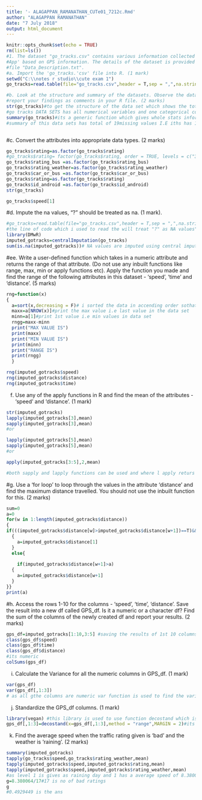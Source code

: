 ---
title: '- ALAGAPPAN_RAMANATHAN_CUTe01_7212c.Rmd'
author: "ALAGAPPAN RAMANATHAN"
date: "7 July 2018"
output: html_document
---

```{r setup, include=FALSE}
knitr::opts_chunk$set(echo = TRUE)
rm(list=ls())
#1. The dataset "go_tracks.csv" contains various information collected by a 'goTracks
#App' based on GPS information. The details of the dataset is provided in the text
#file "Data_Description.txt".
#a. Import the 'go_tracks.'csv' file into R. (1 mark)
setwd("C:\\notes r studio\\cute exam 1")
go_tracks=read.table(file="go_tracks.csv",header = T,sep = ",",na.strings= {c("NA","?")})

#b. Look at the structure and summary of the datasets. Observe the data and
#report your findings as comments in your R file. (2 marks)
str(go_tracks)#to get the structure of the data set which shows the totals observations and columns
#go tracks DATA SETS has all numerical variables and one categorical column called linha with 23 levels and where the ratings of the buses are should be in categorical but which is not in this case
summary(go_tracks)#its a generic function which gives whole stats information about the data 
#summary of this data sets has total of 19missing values I.E iths has 19 NA values,in time coloumn MAx values is very higher from the 3rd quartile and that may be a outlier and even in spped column its has a huge difference btwn a 3rdquartile and the max value and column linha has a mode as  carro with 33 repetition



```
#c. Convert the attributes into appropriate data types. (2 marks)
```{r}
go_tracks$rating=as.factor(go_tracks$rating)
#go_tracks$rating= factor(go_tracks$rating, order = TRUE, levels = c("3"," 2", "1"))
go_tracks$rating_bus =as.factor(go_tracks$rating_bus)
go_tracks$rating_weather=as.factor(go_tracks$rating_weather)
go_tracks$car_or_bus =as.factor(go_tracks$car_or_bus)
go_tracks$rating=as.factor(go_tracks$rating)
go_tracks$id_android =as.factor(go_tracks$id_android)
str(go_tracks)

go_tracks$speed[1]


```
#d. Impute the na values, "?" should be treated as na. (1 mark).
```{r}
#go_tracks=read.table(file="go_tracks.csv",header = T,sep = ",",na.strings= {c("NA","?")})
#the line of code which i used to read the will treat "?" as NA values"
library(DMwR)
imputed_gotracks=centralImputation(go_tracks)
sum(is.na(imputed_gotracks))# NA values are imputed using central imputation function which is used to fill the columns wNA values with statistic centrality
```
#ee. Write a user-defined function which takes in a numeric attribute and returns
the range of that attribute. (Do not use any inbuilt functions like range, max,
min or apply functions etc).
Apply the function you made and find the range of the following attributes in
this dataset - 'speed', 'time' and 'distance'. (5 marks)
```{r}
rng=function(x)
{
  a=sort(x,decreasing = F)# i sorted the data in accending order sothat the 1st value of the data will be minimum and last will be max so that it will be easy to extraxt and find the diffrence
  maxx=a[NROW(x)]#print the max value i.e last value in the data set
  minn=a[1]#print 1st value i.e min values in data set
  rngg=maxx-minn
  print("MAX VALUE IS")
  print(maxx)
  print("MIN VALUE IS")
  print(minn)
  print("RANGE IS")
  print(rngg)
  }

rng(imputed_gotracks$speed)
rng(imputed_gotracks$distance)
rng(imputed_gotracks$time)
```
f. Use any of the apply functions in R and find the mean of the attributes -
'speed' and 'distance'. (1 mark)
```{r}
str(imputed_gotracks)
lapply(imputed_gotracks[3],mean)
sapply(imputed_gotracks[3],mean)
#or

lapply(imputed_gotracks[5],mean)
sapply(imputed_gotracks[5],mean)
#or

apply(imputed_gotracks[3:5],2,mean)

#both sapply and lapply functions can be used and where l apply returs list and sapply returns vector and in apply function 2 means its column wise
```
#g. Use a 'for loop' to loop through the values in the attribute 'distance' and find
the maximum distance travelled. You should not use the inbuilt function for
this. (2 marks)
```{r}
sum=0
a=0
for(w in 1:length(imputed_gotracks$distance))
{
if(((imputed_gotracks$distance[w]>imputed_gotracks$distance[w+1])==T)&&(imputed_gotracks$distance[w]>a)==T)
  { 
    a=imputed_gotracks$distance[1]
  }
  else{
  
    if(imputed_gotracks$distance[w+1]>a)
  {
    a=imputed_gotracks$distance[w+1]
  }
}}
print(a)
```
#h. Access the rows 1-10 for the columns - 'speed', 'time', 'distance'. Save the
result into a new df called GPS_df. Is it a numeric or a character df? Find the
sum of the columns of the newly created df and report your results. (2 marks)
```{r}
gps_df=imputed_gotracks[1:10,3:5] #saving the results of 1st 10 columns in new dataset
class(gps_df$speed)
class(gps_df$time)
class(gps_df$distance)
#its numeric
colSums(gps_df)
```
i. Calculate the Variance for all the numeric columns in GPS_df. (1 mark)
```{r}
var(gps_df) 
var(gps_df[,1:3])
# as all gthe columns are numeric var function is used to find the variance for all the data set
```
j. Standardize the GPS_df columns. (1 mark)
```{r}
library(vegan) #this library is used to use function decostand which is used to standardize
gps_df[,1:3]=decostand(x=gps_df[,1:3],method = "range",MARGIN = 2)#its is standardized in tye method range
```
k. Find the average speed when the traffic rating given is 'bad' and the weather
is 'raining'. (2 marks)
```{r}
summary(imputed_gotracks)
tapply(go_tracks$speed,go_tracks$rating_weather,mean)
tapply(imputed_gotracks$speed,imputed_gotracks$rating,mean)
tapply(imputed_gotracks$speed,imputed_gotracks$rating_weather,mean)
#as level 1 is gives as raining day and 1 has a average speed of 8.380064 and 8.380064 divided by average number of bad rating 17 so
g=8.380064/17#17 is no of bad ratings
g
#0.4929449 is the ans
```
